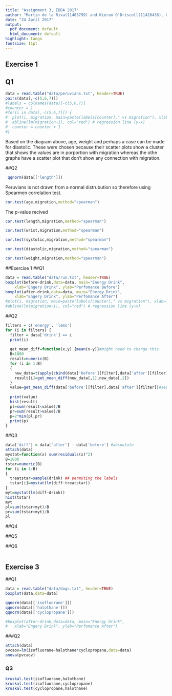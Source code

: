 ```yaml
---
title: "Assignment 3, EDDA 2017"
author: "Martin de la Riva(11403799) and Kieran O'Driscoll(11426438), Group 23"
date: "24 April 2017"
output:
  pdf_document: default 
  html_document: default
highlight: tango
fontsize: 11pt
---
```


## Exercise 1
## Q1
```r
data = read.table("data/peruvians.txt", header=TRUE)
pairs(data[,-c(5,6,7)])
#labels = colnames(data)[-c(5,6,7)]
#counter = 1
#for(i in data[,-c(5,6,7)]) {
#  plot(i, migration, main=paste(labels[counter]," vs migration"), xlab=labels[counter], #ylab="Migration", pch=19)
#  abline(lm(migration~i), col="red") # regression line (y~x) 
#  counter = counter + 1 
#}
```
Based on the diagram above, age, weight and perhaps a case can be made for diastolic. These were chosen because their scatter plots show a cluster that shows the values are in porportion with migration whereas the othe graphs have a scatter plot that don't show any connection with migration.

##Q2
```r
 qqnorm(data[['length']])
```

Peruvians is not drawn from a normal distrubution so therefore using Spearmen correlation test.

```r
cor.test(age,migration,method="spearman")
```
The p-value recived

```r
cor.test(length,migration,method="spearman")
```

```r
cor.test(wrist,migration,method="spearman")
```

```r
cor.test(systolic,migration,method="spearman")
```

```r
cor.test(diastolic,migration,method="spearman")
```

```r
cor.test(weight,migration,method="spearman")
```

##Exercise 1
##Q1

```r
data = read.table("data/run.txt", header=TRUE)
boxplot(before~drink,data=data, main="Energy Drink", 
  	xlab="Engery Drink", ylab="Perfomance Before")
boxplot(after~drink,data=data, main="Energy Drink", 
  	xlab="Engery Drink", ylab="Perfomance After")
#plot(i, migration, main=paste(labels[counter]," vs migration"), xlab=labels[counter], ylab="Migration", pch=19)
#abline(lm(migration~i), col="red") # regression line (y~x) 
```

##Q2
```r
filters = c('energy', 'lemo')
for (i in filters) {
  filter = data['drink'] == i
  print(i)
  
  get_mean_diff=function(x,y) {mean(x-y)}#might need to change this
  B=1000
  result=numeric(B)
  for (i in 1:B)
  {
    new_data=t(apply(cbind(data['before'][filter],data['after'][filter]),1,sample))
    result[i]=get_mean_diff(new_data[,1],new_data[,2])
  }
  value=get_mean_diff(data['before'][filter],data['after'][filter])#seperating value
  
  print(value)
  hist(result)
  pl=sum(result<value)/B
  pr=sum(result>value)/B
  p=2*min(pl,pr)
  print(p)
}

```


##Q3
```r
data['diff'] = data['after'] - data['before'] #absoulute
attach(data)
mystat=function(x) sum(residuals(x)^2)
B=1000
tstar=numeric(B)
for (i in 1:B)
{
  treatstar=sample(drink) ## permuting the labels
  tstar[i]=mystat(lm(diff~treatstar))
}
myt=mystat(lm(diff~drink))
hist(tstar)
myt
pl=sum(tstar<myt)/B
pr=sum(tstar>myt)/B
pl

```

##Q4

##Q5

##Q6

```r

```

## Exercise 3
##Q1
```r
data = read.table("data/dogs.txt", header=TRUE)
boxplot(data,data=data)

qqnorm(data[['isofluorane']])
qqnorm(data[['halothane']])
qqnorm(data[['cyclopropane']])

#boxplot(after~drink,data=data, main="Energy Drink", 
#  	xlab="Engery Drink", ylab="Perfomance After")
```



###Q2

```r
attach(data)
pvcaov=lm(isofluorane~halothane*cyclopropane,data=data)
anova(pvcaov)
```



### Q3

```r
kruskal.test(isofluorane,halothane)
kruskal.test(isofluorane,cyclopropane)
kruskal.test(cyclopropane,halothane)
```




